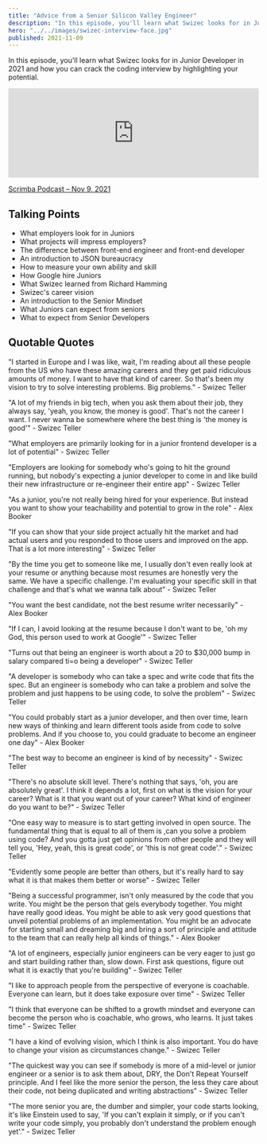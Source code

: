 ```yaml
---
title: "Advice from a Senior Silicon Valley Engineer"
description: "In this episode, you'll learn what Swizec looks for in Junior Developer in 2021 and how you can crack the coding interview by highlighting your potential."
hero: "../../images/swizec-interview-face.jpg"
published: 2021-11-09
---
```


In this episode, you'll learn what Swizec looks for in Junior Developer in 2021 and how you can crack the coding interview by highlighting your potential.

<iframe
  width="100%"
  height="180"
  frameborder="no"
  scrolling="no"
  seamless
  src="https://share.transistor.fm/e/a8d72183"
></iframe>

[Scrimba Podcast – Nov 9, 2021](https://share.transistor.fm/s/a8d72183?utm_source=listennotes.com)

## Talking Points

- What employers look for in Juniors
- What projects will impress employers?
- The difference between front-end engineer and front-end developer
- An introduction to JSON bureaucracy
- How to measure your own ability and skill
- How Google hire Juniors
- What Swizec learned from Richard Hamming
- Swizec's career vision
- An introduction to the Senior Mindset
- What Juniors can expect from seniors
- What to expect from Senior Developers


## Quotable Quotes

"I started in Europe and I was like, wait, I'm reading about all these people from the US who have these amazing careers and they get paid ridiculous amounts of money. I want to have that kind of career. So that's been my vision to try to solve interesting problems. Big problems." - Swizec Teller

"A lot of my friends in big tech, when you ask them about their job, they always say, 'yeah, you know, the money is good'. That's not the career I want. I never wanna be somewhere where the best thing is 'the money is good'" - Swizec Teller

"What employers are primarily looking for in a junior frontend developer is a lot of potential" - Swizec Teller

"Employers are looking for somebody who's going to hit the ground running, but nobody's expecting a junior developer to come in and like build their new infrastructure or re-engineer their entire app" - Swizec Teller

"As a junior, you're not really being hired for your experience. But instead you want to show your teachability and potential to grow in the role" - Alex Booker

"If you can show that your side project actually hit the market and had actual users and you responded to those users and improved on the app. That is a lot more interesting" - Swizec Teller

"By the time you get to someone like me, I usually don't even really look at your resume or anything because most resumes are honestly very the same. We have a specific challenge. I'm evaluating your specific skill in that challenge and that's what we wanna talk about" - Swizec Teller

"You want the best candidate, not the best resume writer necessarily" - Alex Booker

"If I can, I avoid looking at the resume because I don't want to be, 'oh my God, this person used to work at Google'" - Swizec Teller

"Turns out that being an engineer is worth about a 20 to $30,000 bump in salary compared ti=o being a developer" - Swizec Teller

"A developer is somebody who can take a spec and write code that fits the spec. But an engineer is somebody who can take a problem and solve the problem and just happens to be using code, to solve the problem" - Swizec Teller

"You could probably start as a junior developer, and then over time, learn new ways of thinking and learn different tools aside from code to solve problems. And if you choose to, you could graduate to become an engineer one day" - Alex Booker


"The best way to become an engineer is kind of by necessity" - Swizec Teller

"There's no absolute skill level. There's nothing that says, 'oh, you are absolutely great'. I think it depends a lot, first on what is the vision for your career? What is it that you want out of your career? What kind of engineer do you want to be?" - Swizec Teller

"One easy way to measure is to start getting involved in open source. The fundamental thing that is equal to all of them is ,can you solve a problem using code? And you gotta just get opinions from other people and they will tell you, 'Hey, yeah, this is great code', or 'this is not great code'." - Swizec Teller

"Evidently some people are better than others, but it's really hard to say what it is that makes them better or worse" - Swizec Teller

"Being a successful programmer, isn't only measured by the code that you write. You might be the person that gels everybody together. You might have really good ideas. You might be able to ask very good questions that unveil potential problems of an implementation. You might be an advocate for starting small and dreaming big and bring a sort of principle and attitude to the team that can really help all kinds of things." - Alex Booker

"A lot of engineers, especially junior engineers can be very eager to just go and start building rather than, slow down. First ask questions, figure out what it is exactly that you're building" - Swizec Teller

"I like to approach people from the perspective of everyone is coachable. Everyone can learn, but it does take exposure over time" - Swizec Teller

"I think that everyone can be shifted to a growth mindset and everyone can become the person who is coachable, who grows, who learns. It just takes time" - Swizec Teller

"I have a kind of evolving vision, which I think is also important. You do have to change your vision as circumstances change." - Swizec Teller

"The quickest way you can see if somebody is more of a mid-level or junior engineer or a senior is to ask them about, DRY, the Don't Repeat Yourself principle. And I feel like the more senior the person, the less they care about their code, not being duplicated and writing abstractions" - Swizec Teller

"The more senior you are, the dumber and simpler, your code starts looking, it's like Einstein used to say, 'If you can't explain it simply, or if you can't write your code simply, you probably don't understand the problem enough yet'." - Swizec Teller
